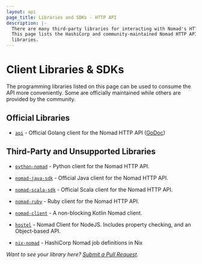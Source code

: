 ```yaml
---
layout: api
page_title: Libraries and SDKs - HTTP API
description: |-
  There are many third-party libraries for interacting with Nomad's HTTP API.
  This page lists the HashiCorp and community-maintained Nomad HTTP API client
  libraries.
---
```


# Client Libraries & SDKs

The programming libraries listed on this page can be used to consume the API
more conveniently. Some are officially maintained while others are provided by
the community.

## Official Libraries

- [`api`](https://github.com/hashicorp/nomad/tree/main/api) - Official Golang
  client for the Nomad HTTP API ([GoDoc](https://pkg.go.dev/github.com/hashicorp/nomad/api))

## Third-Party and Unsupported Libraries

- [`python-nomad`](https://github.com/jrxfive/python-nomad) - Python client
  for the Nomad HTTP API.

- [`nomad-java-sdk`](https://github.com/hashicorp/nomad-java-sdk) - Official
  Java client for the Nomad HTTP API.

- [`nomad-scala-sdk`](https://github.com/hashicorp/nomad-scala-sdk) - Official
  Scala client for the Nomad HTTP API.

- [`nomad-ruby`](https://github.com/hashicorp/nomad-ruby) - Ruby client
  for the Nomad HTTP API.

- [`nomad-client`](https://github.com/barakb/nomad-client) - A non-blocking Kotlin Nomad client.

- [`hostel`](https://github.com/LKNSI/hostel) - Nomad Client for NodeJS. Includes property checking, and an Object-based API.

- [`nix-nomad`](https://github.com/tristanpemble/nix-nomad) - HashiCorp Nomad job definitions in Nix

_Want to see your library here? [Submit a Pull Request](https://github.com/hashicorp/nomad)._
